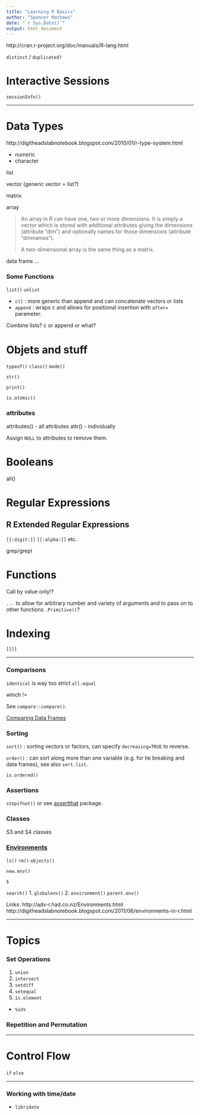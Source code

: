 ```yaml
---
title: "Learning R Basics"
author: "Spencer Mathews"
date: "`r Sys.Date()`"
output: html_document
---
```



http://cran.r-project.org/doc/manuals/R-lang.html



`distinct` / `duplicated?`

# Interactive Sessions

`sessionInfo()`


---

# Data Types


http://digitheadslabnotebook.blogspot.com/2010/01/r-type-system.html


- numeric
- character


list

vector (generic vector = list?)

matrix

array

> An array in R can have one, two or more dimensions. It is simply a vector which is stored with additional attributes giving the dimensions (attribute "dim") and optionally names for those dimensions (attribute "dimnames").
>
> A two-dimensional array is the same thing as a matrix.

data frame
...


### Some Functions

`list()`
`unlist`

- `c()` : more generic than append and can concatenate vectors or lists
- `append` : wraps c and allows for positional insertion with `after=` parameter.

Combine lists? c or append or what?




# Objets and stuff

`typeof()`
`class()`
`mode()`

`str()`

`print()`

`is.atomic()`


### attributes
attributes() - all attributes
attr() - individually

Assign `NULL` to attributes to remove them.



# Booleans

all()

# Regular Expressions


## R Extended Regular Expressions

`[[:digit:]]`
`[[:alpha:]]`
etc.


grep/grepl

# Functions
Call by value only!?

`...` to allow for arbitrary number and variety of arguments and to pass on to other functions
`.Primitive()`?



# Indexing

`[[]]`


---

### Comparisons

`identical` is way too strict
`all.equal`

which !=

See `compare::compare()`.


[Comparing Data Frames](http://www.cookbook-r.com/Manipulating_data/Comparing_data_frames/)


### Sorting

`sort()` : sorting vectors or factors, can specify `decreasing=TRUE` to reverse.

`order()` : can sort along more than one variable (e.g. for tie breaking and data frames), see also `sort.list`.


`is.ordered()`


### Assertions

`stopifnot()` or see [assertthat](https://github.com/hadley/assertthat) package.


### Classes
S3 and S4 classes


### [Environments](http://cran.r-project.org/doc/manuals/R-lang.html#Environment-objects)

`ls()`
`rm()`
`objects()`



`new.env()`

`$`

`search()`
1. `globalenv()`
2. `environment()`
`parent.env()`

Links:
http://adv-r.had.co.nz/Environments.html
http://digitheadslabnotebook.blogspot.com/2011/06/environments-in-r.html

---

# Topics

### Set Operations

1. `union`
2. `intersect`
3. `setdiff`
4. `setequal`
5. `is.element`

- `%in%`


### Repetition and Permutation

---

# Control Flow

`if` `else`



---

### Working with time/date
- `libridate`

